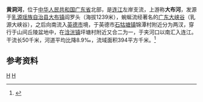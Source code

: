 {{Otheruses|黄洞河|other=同名或類似名的其它條目描述}}
{{Infobox River
  | river_name      = 黄洞河
  | image_name      =Gdgv05.JPG
  | image_size      = 280px
  | caption         = 乳源广东大峡谷
  | origin          = [[广东省|广东省]][[乳源瑶族自治县|乳源瑶族自治县]][[大布镇|大布镇]]阎罗头
  | mouth           = 广东省[[英德市|英德市]][[浛洸镇|浛洸镇]]夹河口[[连江_(河流)|连江]]{{coord|24|14|42|N|113|08|06|E}}
  | basin_countries = 广东省乳源县、英德市
  | length          = 50 km
  | elevation       = 
  | mouth_elevation = 
  | discharge       = 
  | watershed       = 394 km<sup>2</sup>
}}
'''黄洞河'''，位于[[中华人民共和国|中华人民共和国]][[广东省|广东省]]北部，是[[连江_(河流)|连江]]左岸支流，上游称'''大布河'''，发源于[[乳源瑶族自治县|乳源瑶族自治县]][[大布镇|大布镇]]阎罗头（海拔1239米），蜿蜒流经著名的[[广东大峡谷|广东大峡谷]]（乳源大峡谷），之后向南流入[[英德市|英德市]]境，于英德市[[石牯塘镇|石牯塘镇]]锦潭村附近分为两汊，穿行于山间丘陵盆地中，在[[浛洸镇|浛洸镇]]坪塘村附近又合二为一，于夹河口以南汇入连江。干流长50千米，河道平均比降8.9‰，流域面积394平方千米。<ref name="中国河湖大典">{{cite book zh |author=《[[中国河湖大典|中国河湖大典]]》编纂委员会 |title=《中国河湖大典·珠江卷》 |format=M |edition=1 |location=北京 |publisher=中国水利水电出版社 |date=2013年1月 |pages=245页 |id= ISBN 978-7-5170-0561-2}}</ref>

==参考资料==
{{reflist}}
[[Category:連江水系|H]]
[[Category:广东河流|H]]
